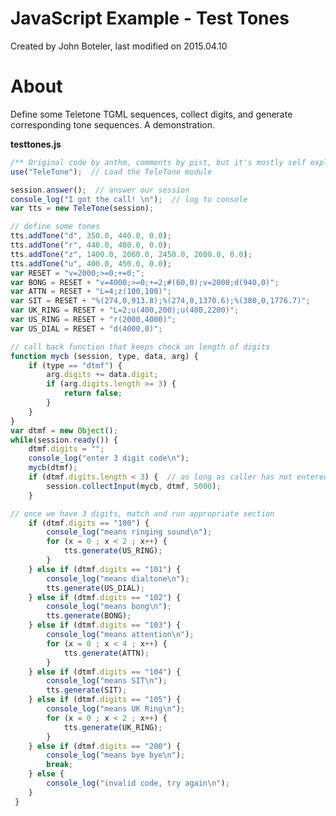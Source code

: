 
# JavaScript Example - Test Tones 

 Created by  John Boteler, last modified on 2015.04.10

# About

Define some Teletone TGML sequences, collect digits, and generate corresponding tone sequences. A demonstration.

**testtones.js**

```js
/** Original code by anthm, comments by pist, but it's mostly self explanatory :-) **/
use("TeleTone");  // Load the TeleTone module

session.answer();  // answer our session
console_log("I got the call! \n");  // log to console
var tts = new TeleTone(session);

// define some tones
tts.addTone("d", 350.0, 440.0, 0.0);
tts.addTone("r", 440.0, 480.0, 0.0);
tts.addTone("z", 1400.0, 2060.0, 2450.0, 2600.0, 0.0);
tts.addTone("u", 400.0, 450.0, 0.0);
var RESET = "v=2000;>=0;+=0;";
var BONG = RESET + "v=4000;>=0;+=2;#(60,0);v=2000;d(940,0)";
var ATTN = RESET + "L=4;z(100,100)";
var SIT = RESET + "%(274,0,913.8);%(274,0,1370.6);%(380,0,1776.7)";
var UK_RING = RESET + "L=2;u(400,200);u(400,2200)";
var US_RING = RESET + "r(2000,4000)";
var US_DIAL = RESET + "d(4000,0)";

// call back function that keeps check on length of digits
function mycb (session, type, data, arg) {
    if (type == "dtmf") {
        arg.digits += data.digit;
        if (arg.digits.length >= 3) {
            return false;
        }
    }
}
var dtmf = new Object();
while(session.ready()) {
    dtmf.digits = "";
    console_log("enter 3 digit code\n");
    mycb(dtmf);
    if (dtmf.digits.length < 3) {  // as long as caller has not entered enough digits, keep collecting (until timeout of 5000)
        session.collectInput(mycb, dtmf, 5000);
    }

// once we have 3 digits, match and run appropriate section
    if (dtmf.digits == "100") {
        console_log("means ringing sound\n");
        for (x = 0 ; x < 2 ; x++) {
            tts.generate(US_RING);
        }
    } else if (dtmf.digits == "101") {
        console_log("means dialtone\n");
        tts.generate(US_DIAL);
    } else if (dtmf.digits == "102") {
        console_log("means bong\n");
        tts.generate(BONG);
    } else if (dtmf.digits == "103") {
        console_log("means attention\n");
        for (x = 0 ; x < 4 ; x++) {
            tts.generate(ATTN);
        }
    } else if (dtmf.digits == "104") {
        console_log("means SIT\n");
        tts.generate(SIT);
    } else if (dtmf.digits == "105") {
        console_log("means UK Ring\n");
        for (x = 0 ; x < 2 ; x++) {
            tts.generate(UK_RING);
        }
    } else if (dtmf.digits == "200") {
        console_log("means bye bye\n");
        break;
    } else {
        console_log("invalid code, try again\n");
    }
 }
```


